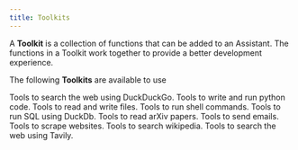 ```yaml
---
title: Toolkits
---
```


A **Toolkit** is a collection of functions that can be added to an Assistant. The functions in a Toolkit work together to provide a better development experience.

The following **Toolkits** are available to use

<CardGroup cols={2}>
  <Card title="DuckDuckGo" icon="duck" href="/tools/duckduckgo">
    Tools to search the web using DuckDuckGo.
  </Card>
  <Card title="Python" icon="python" href="/tools/python">
    Tools to write and run python code.
  </Card>
  <Card title="File" icon="notes" href="/tools/file">
    Tools to read and write files.
  </Card>
  <Card title="Shell" icon="terminal" href="/tools/shell">
    Tools to run shell commands.
  </Card>
  <Card title="DuckDb" icon="duck" href="/tools/duckdb">
    Tools to run SQL using DuckDb.
  </Card>
  <Card title="Arxiv" icon="books" href="/tools/arxiv">
    Tools to read arXiv papers.
  </Card>
  <Card title="Email" icon="envelope" href="/tools/email">
    Tools to send emails.
  </Card>
  <Card title="Website" icon="globe" href="/tools/website">
    Tools to scrape websites.
  </Card>
  <Card title="Wikipedia" icon="book" href="/tools/wikipedia">
    Tools to search wikipedia.
  </Card>
  <Card title="Tavily" icon="globe" href="/tools/tavily">
    Tools to search the web using Tavily.
  </Card>

</CardGroup>
